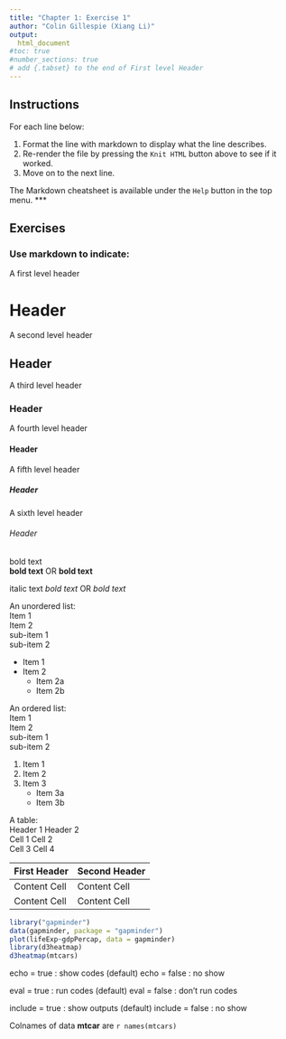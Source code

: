 ```yaml
---
title: "Chapter 1: Exercise 1"
author: "Colin Gillespie (Xiang Li)"
output:
  html_document
#toc: true
#number_sections: true
# add {.tabset} to the end of First level Header
---
```



## Instructions 

For each line below:
  
  1. Format the line with markdown to display what the line describes.
  2. Re-render the file by pressing the `Knit HTML` button above to see if it worked.
  3. Move on to the next line.
  
The Markdown cheatsheet is available under the `Help` button in the top menu.
***

## Exercises 

### Use markdown to indicate:

A first level header  

# Header 

A second level header

## Header 

A third level header  

### Header 

A fourth level header

#### Header

A fifth level header

##### Header

A sixth level header  

###### Header 

bold text  
**bold text**
OR
__bold text__

italic text
*bold text*
OR
_bold text_

An unordered list:  
Item 1  
Item 2  
sub-item 1  
sub-item 2  

* Item 1
* Item 2
    + Item 2a
    + Item 2b
    
An ordered list:  
Item 1  
Item 2  
sub-item 1  
sub-item 2  

1. Item 1
2. Item 2
3. Item 3
    + Item 3a
    + Item 3b
    
A table:  
Header 1 Header 2  
Cell 1 Cell 2  
Cell 3 Cell 4  

First Header  | Second Header
------------- | -------------
Content Cell  | Content Cell
Content Cell  | Content Cell


```r
library("gapminder")
data(gapminder, package = "gapminder")
plot(lifeExp~gdpPercap, data = gapminder)
library(d3heatmap)
d3heatmap(mtcars)
```

echo = true : show codes (default)
echo = false : no show

eval = true : run codes (default)
eval = false : don't run codes

include = true :  show outputs (default)
include = false : no show

\newline
<!-- in-text reference r -->
Colnames of data __mtcar__ are `r names(mtcars)`


